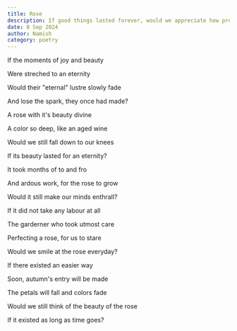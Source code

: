 ```yaml
---
title: Rose
description: If good things lasted forever, would we appreciate how precious they were
date: 8 Sep 2024
author: Namish
category: poetry
---
```


If the moments of joy and beauty

Were streched to an eternity

Would their "eternal" lustre slowly fade

And lose the spark, they once had made?
<br/>


A rose with it's beauty divine

A color so deep, like an aged wine

Would we still fall down to our knees

If its beauty lasted for an eternity?
<br/>

It took months of to and fro

And ardous work, for the rose to grow

Would it still make our minds enthrall?

If it did not take any labour at all
<br/>


The garderner who took utmost care

Perfecting a rose, for us to stare

Would we smile at the rose everyday?

If there existed an easier way
<br/>


Soon, autumn's entry will be made

The petals will fall and colors fade

Would we still think of the beauty of the rose

If it existed as long as time goes?
